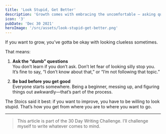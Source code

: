 ```yaml
---
title: 'Look Stupid, Get Better'
description: 'Growth comes with embracing the uncomfortable — asking questions, being a beginner, and even looking clueless sometimes. It’s all part of the journey to improvement.'
icon: '3'
pubDate: 'Dec 30 2021'
heroImage: '/src/assets/look-stupid-get-better.png'
---
```


If you want to grow, you’ve gotta be okay with looking clueless sometimes.

That means:

1. **Ask the “dumb” questions**  
   You don’t learn if you don’t ask. Don’t let fear of looking silly stop you. It’s fine to say, “I don’t know about that,” or “I’m not following that topic.”

2. **Be bad before you get good**  
   Everyone starts somewhere. Being a beginner, messing up, and figuring things out awkwardly—that’s part of the process.

The Stoics said it best: if you want to improve, you have to be willing to look stupid. That’s how you get from where you are to where you want to go.

---

> This article is part of the 30 Day Writing Challenge. I’ll challenge myself to write whatever comes to mind.
